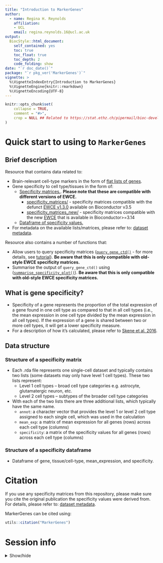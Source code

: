 ```yaml
---
title: "Introduction to MarkerGenes"
author: 
  - name: Regina H. Reynolds
    affiliation:
    - UCL
    email: regina.reynolds.16@ucl.ac.uk
output: 
  BiocStyle::html_document:
    self_contained: yes
    toc: true
    toc_float: true
    toc_depth: 2
    code_folding: show
date: "`r doc_date()`"
package: "`r pkg_ver('MarkerGenes')`"
vignette: >
  %\VignetteIndexEntry{Introduction to MarkerGenes}
  %\VignetteEngine{knitr::rmarkdown}
  %\VignetteEncoding{UTF-8}  
---
```


```r
knitr::opts_chunk$set(
    collapse = TRUE,
    comment = "#>",
    crop = NULL ## Related to https://stat.ethz.ch/pipermail/bioc-devel/2020-April/016656.html
)
```

# Quick start to using to `MarkerGenes`

## Brief description
Resource that contains data related to:

- Brain-relevant cell-type markers in the form of [flat lists of genes](https://github.com/RHReynolds/MarkerGenes/tree/master/flat_lists).
- Gene specificity to cell type/tissues in the form of:  
    - [Specificity matrices.](https://github.com/RHReynolds/MarkerGenes/tree/master/specificity_matrices/). **Please note that these are compatible with different versions of EWCE.**
        - [specificity_matrices/](https://github.com/RHReynolds/MarkerGenes/tree/master/specificity_matrices/) - specificity matrices compatible with the defunct [EWCE v1.3.0](https://bioconductor.riken.jp/packages/3.5/bioc/html/EWCE.html) available on Bioconductor v3.5
        - [specificity_matrices_new/](https://github.com/RHReynolds/MarkerGenes/tree/master/specificity_matrices_new/) - specificity matrices compatible with the new [EWCE](https://nathanskene.github.io/EWCE/index.html) that is available in Bioconductor>=3.14
    - [Dataframe of specificity values.](https://github.com/RHReynolds/MarkerGenes/tree/master/specificity_df/)
- For metadata on the available lists/matrices, please refer to: [dataset metadata](https://rhreynolds.github.io/MarkerGenes/articles/articles/dataset_metadata.html).

Resource also contains a number of functions that:

- Allow users to query specificity matrices ([`query_gene_ctd()`](https://github.com/RHReynolds/MarkerGenes/blob/master/R/query_gene_ctd.R) - for more details, see [tutorial](https://rhreynolds.github.io/MarkerGenes/articles/articles/query_gene_ctd_tutorial.html)). **Be aware that this is only compatible with old-style EWCE specificity matrices.** 
- Summarise the output of `query_gene_ctd()` using ([`summarise_specificity_plot()`](https://github.com/RHReynolds/MarkerGenes/blob/master/R/summarise_specificity_plot.R)). **Be aware that this is only compatible with old-style EWCE specificity matrices.** 

## What is gene specificity?
- Specificity of a gene represents the proportion of the total expression of a gene found in one cell type as compared to that in all cell types (i.e., the mean expression in one cell type divided by the mean expression in all cell types). If the expression of a gene is shared between two or more cell types, it will get a lower specificity measure.
- For a description of how it's calculated, please refer to [Skene et al. 2016](https://www.frontiersin.org/articles/10.3389/fnins.2016.00016/full).

## Data structure

### Structure of a specificity matrix
-	Each .rda file represents one single-cell dataset and typically contains two lists (some datasets may only have level 1 cell types). These two lists represent:
    - Level 1 cell types – broad cell type categories e.g. astrocyte, glutamatergic neuron, etc.
    - Level 2 cell types – subtypes of the broader cell type categories
- With each of the two lists there are three additional lists, which typically have the same name.
     - `annot`: a character vector that provides the level 1 or level 2 cell type assigned to each single cell, which was used in the calculation
     - `mean_exp`: a matrix of mean expression for all genes (rows) across each cell type (columns)
     - `specificity`: a matrix of the specificity values for all genes (rows) across each cell type (columns)
     
### Structure of a specificity dataframe
- Dataframe of gene, tissue/cell-type, mean_expression, and specificity. 

# Citation

If you use any specificity matrices from this repository, please make sure you cite the original publication the specificity values were derived from. For details, please refer to: [dataset metadata](https://rhreynolds.github.io/MarkerGenes/articles/articles/dataset_metadata.html).

MarkerGenes can be cited using:

```r
utils::citation("MarkerGenes")
```

# Session info

<details>
  <summary>Show/hide</summary>
```r
library("sessioninfo")
options(width = 120)
sessioninfo::session_info()
```
</details> 
